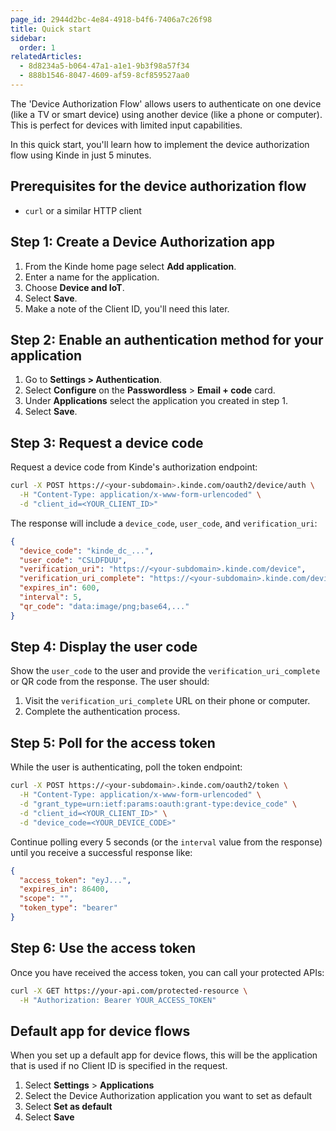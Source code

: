 ```yaml
---
page_id: 2944d2bc-4e84-4918-b4f6-7406a7c26f98
title: Quick start
sidebar:
  order: 1
relatedArticles:
  - 8d8234a5-b064-47a1-a1e1-9b3f98a57f34
  - 888b1546-8047-4609-af59-8cf859527aa0
---
```


The 'Device Authorization Flow' allows users to authenticate on one device (like a TV or smart device) using another device (like a phone or computer). This is perfect for devices with limited input capabilities.

In this quick start, you'll learn how to implement the device authorization flow using Kinde in just 5 minutes.

## Prerequisites for the device authorization flow

- `curl` or a similar HTTP client

## Step 1: Create a Device Authorization app

1. From the Kinde home page select **Add application**.
2. Enter a name for the application.
3. Choose **Device and IoT**.
4. Select **Save**.
5. Make a note of the Client ID, you'll need this later.

## Step 2: Enable an authentication method for your application

1. Go to **Settings > Authentication**.
2. Select **Configure** on the **Passwordless** > **Email + code** card.
3. Under **Applications** select the application you created in step 1.
4. Select **Save**.

## Step 3: Request a device code

Request a device code from Kinde's authorization endpoint:

```bash
curl -X POST https://<your-subdomain>.kinde.com/oauth2/device/auth \
  -H "Content-Type: application/x-www-form-urlencoded" \
  -d "client_id=<YOUR_CLIENT_ID>"
```

The response will include a `device_code`, `user_code`, and `verification_uri`:

```json
{
  "device_code": "kinde_dc_...",
  "user_code": "CSLDFDUU",
  "verification_uri": "https://<your-subdomain>.kinde.com/device",
  "verification_uri_complete": "https://<your-subdomain>.kinde.com/device?user_code=CSLDFDUU",
  "expires_in": 600,
  "interval": 5,
  "qr_code": "data:image/png;base64,..."
}
```

## Step 4: Display the user code

Show the `user_code` to the user and provide the `verification_uri_complete` or QR code from the response. The user should:

1. Visit the `verification_uri_complete` URL on their phone or computer.
2. Complete the authentication process.

## Step 5: Poll for the access token

While the user is authenticating, poll the token endpoint:

```bash
curl -X POST https://<your-subdomain>.kinde.com/oauth2/token \
  -H "Content-Type: application/x-www-form-urlencoded" \
  -d "grant_type=urn:ietf:params:oauth:grant-type:device_code" \
  -d "client_id=<YOUR_CLIENT_ID>" \
  -d "device_code=<YOUR_DEVICE_CODE>"
```

Continue polling every 5 seconds (or the `interval` value from the response) until you receive a successful response like:

```json
{
  "access_token": "eyJ...",
  "expires_in": 86400,
  "scope": "",
  "token_type": "bearer"
}
```

## Step 6: Use the access token

Once you have received the access token, you can call your protected APIs:

```bash
curl -X GET https://your-api.com/protected-resource \
  -H "Authorization: Bearer YOUR_ACCESS_TOKEN"
```

## Default app for device flows

When you set up a default app for device flows, this will be the application that is used if no Client ID is specified in the request.

1. Select **Settings** > **Applications**
2. Select the Device Authorization application you want to set as default
3. Select **Set as default**
4. Select **Save**
